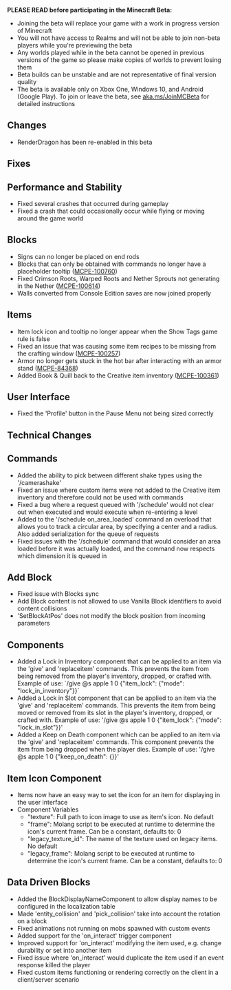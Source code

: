 **PLEASE READ before participating in the Minecraft Beta:**

-   Joining the beta will replace your game with a work in progress version of Minecraft
-   You will not have access to Realms and will not be able to join non-beta players while you're previewing the beta
-   Any worlds played while in the beta cannot be opened in previous versions of the game so please make copies of worlds to prevent losing them
-   Beta builds can be unstable and are not representative of final version quality
-   The beta is available only on Xbox One, Windows 10, and Android (Google Play). To join or leave the beta, see [aka.ms/JoinMCBeta](https://aka.ms/JoinMCBeta) for detailed instructions  
      
    

## **Changes**

-   RenderDragon has been re-enabled in this beta  
      
    

## **Fixes**

## **Performance and Stability**

-   Fixed several crashes that occurred during gameplay
-   Fixed a crash that could occasionally occur while flying or moving around the game world

## **Blocks**

-   Signs can no longer be placed on end rods
-   Blocks that can only be obtained with commands no longer have a placeholder tooltip ([MCPE-100760](https://bugs.mojang.com/browse/MCPE-100760))
-   Fixed Crimson Roots, Warped Roots and Nether Sprouts not generating in the Nether ([MCPE-100614](https://bugs.mojang.com/browse/MCPE-100614))
-   Walls converted from Console Edition saves are now joined properly

## **Items**

-   Item lock icon and tooltip no longer appear when the Show Tags game rule is false
-   Fixed an issue that was causing some item recipes to be missing from the crafting window ([MCPE-100257](https://bugs.mojang.com/browse/MCPE-100257))
-   Armor no longer gets stuck in the hot bar after interacting with an armor stand ([MCPE-84368](https://bugs.mojang.com/browse/MCPE-84368))
-   Added Book & Quill back to the Creative item inventory ([MCPE-100361](https://bugs.mojang.com/browse/MCPE-100361))

## **User Interface**

-   Fixed the 'Profile' button in the Pause Menu not being sized correctly  
      
    

## **Technical Changes**

## **Commands**

-   Added the ability to pick between different shake types using the '/camerashake'
-   Fixed an issue where custom items were not added to the Creative item inventory and therefore could not be used with commands
-   Fixed a bug where a request queued with '/schedule' would not clear out when executed and would execute when re-entering a level
-   Added to the '/schedule on\_area\_loaded' command an overload that allows you to track a circular area, by specifying a center and a radius. Also added serialization for the queue of requests
-   Fixed issues with the '/schedule' command that would consider an area loaded before it was actually loaded, and the command now respects which dimension it is queued in

## **Add Block**

-   Fixed issue with Blocks sync
-   Add Block content is not allowed to use Vanilla Block identifiers to avoid content collisions
-   'SetBlockAtPos' does not modify the block position from incoming parameters

## **Components**

-   Added a Lock in Inventory component that can be applied to an item via the 'give' and 'replaceitem' commands. This prevents the item from being removed from the player's inventory, dropped, or crafted with. Example of use: \`/give @s apple 1 0 \{"item\_lock": \{"mode": "lock\_in\_inventory"\}\}\`
-   Added a Lock in Slot component that can be applied to an item via the 'give' and 'replaceitem' commands. This prevents the item from being moved or removed from its slot in the player's inventory, dropped, or crafted with. Example of use: '/give @s apple 1 0 \{"item\_lock": \{"mode": "lock\_in\_slot"\}\}'
-   Added a Keep on Death component which can be applied to an item via the 'give' and 'replaceitem' commands. This component prevents the item from being dropped when the player dies. Example of use: '/give @s apple 1 0 \{"keep\_on\_death": \{\}\}'

## **Item Icon Component**

-   Items now have an easy way to set the icon for an item for displaying in the user interface
-   Component Variables
    -   "texture": Full path to icon image to use as item's icon. No default
    -   "frame": Molang script to be executed at runtime to determine the icon's current frame. Can be a constant, defaults to: 0
    -   "legacy\_texture\_id": The name of the texture used on legacy items. No default
    -   "legacy\_frame": Molang script to be executed at runtime to determine the icon's current frame. Can be a constant, defaults to: 0

## **Data Driven Blocks**

-   Added the BlockDisplayNameComponent to allow display names to be configured in the localization table
-   Made 'entity\_collision' and 'pick\_collision' take into account the rotation on a block
-   Fixed animations not running on mobs spawned with custom events
-   Added support for the 'on\_interact' trigger component
-   Improved support for 'on\_interact' modifying the item used, e.g. change durability or set into another item
-   Fixed issue where 'on\_interact' would duplicate the item used if an event response killed the player
-   Fixed custom items functioning or rendering correctly on the client in a client/server scenario